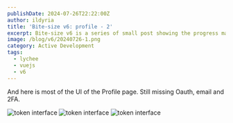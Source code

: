 ```yaml
---
publishDate: 2024-07-26T22:22:00Z
author: ildyria
title: 'Bite-size v6: profile - 2'
excerpt: Bite-size v6 is a series of small post showing the progress made on the development of the future version of Lychee.
image: /blog/v6/20240726-1.png
category: Active Development
tags:
  - lychee
  - vuejs
  - v6
---
```

And here is most of the UI of the Profile page. Still missing Oauth, email and 2FA.

![token interface](/blog/v6/20240726-2.png)
![token interface](/blog/v6/20240726-3.png)
![token interface](/blog/v6/20240726-4.png)
